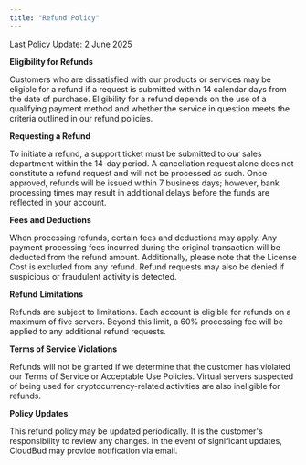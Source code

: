 ```yaml
---
title: "Refund Policy"
---
```

<Note>Last Policy Update: 2 June 2025</Note>

**Eligibility for Refunds**

Customers who are dissatisfied with our products or services may be eligible for a refund if a request is submitted within 14 calendar days from the date of purchase. Eligibility for a refund depends on the use of a qualifying payment method and whether the service in question meets the criteria outlined in our refund policies.

**Requesting a Refund**

To initiate a refund, a support ticket must be submitted to our sales department within the 14-day period. A cancellation request alone does not constitute a refund request and will not be processed as such. Once approved, refunds will be issued within 7 business days; however, bank processing times may result in additional delays before the funds are reflected in your account.

**Fees and Deductions**

When processing refunds, certain fees and deductions may apply. Any payment processing fees incurred during the original transaction will be deducted from the refund amount. Additionally, please note that the License Cost is excluded from any refund. Refund requests may also be denied if suspicious or fraudulent activity is detected.

**Refund** **Limitations**

Refunds are subject to limitations. Each account is eligible for refunds on a maximum of five servers. Beyond this limit, a 60% processing fee will be applied to any additional refund requests.

**Terms of Service Violations**

Refunds will not be granted if we determine that the customer has violated our Terms of Service or Acceptable Use Policies. Virtual servers suspected of being used for cryptocurrency-related activities are also ineligible for refunds.

**Policy Updates**

This refund policy may be updated periodically. It is the customer's responsibility to review any changes. In the event of significant updates, CloudBud may provide notification via email.